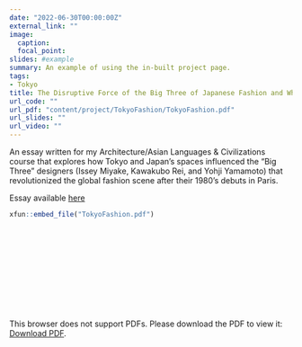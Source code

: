 ```yaml
---
date: "2022-06-30T00:00:00Z"
external_link: ""
image:
  caption: 
  focal_point: 
slides: #example
summary: An example of using the in-built project page.
tags:
- Tokyo
title: The Disruptive Force of the Big Three of Japanese Fashion and Why They Had to Emerge from Tokyo
url_code: ""
url_pdf: "content/project/TokyoFashion/TokyoFashion.pdf"
url_slides: ""
url_video: ""
---
```


An essay written for my Architecture/Asian Languages & Civilizations course that explores how Tokyo and Japan's spaces influenced the "Big Three" designers (Issey Miyake, Kawakubo Rei, and Yohji Yamamoto) that revolutionized the global fashion scene after their 1980's debuts in Paris. 

Essay available [here](TokyoFashion.pdf)
```r
xfun::embed_file("TokyoFashion.pdf")
```

<object data="http://https://skylersung.netlify.app/TokyoFashion.pdf" type="application/pdf" width="700px" height="700px">
    <embed src="http://skylersung.netlify.app//TokyoFashion.pdf">
        <p>This browser does not support PDFs. Please download the PDF to view it: <a href="http://skylersung.netlify.app//TokyoFashion.pdf">Download PDF</a>.</p>
    </embed>
</object>
